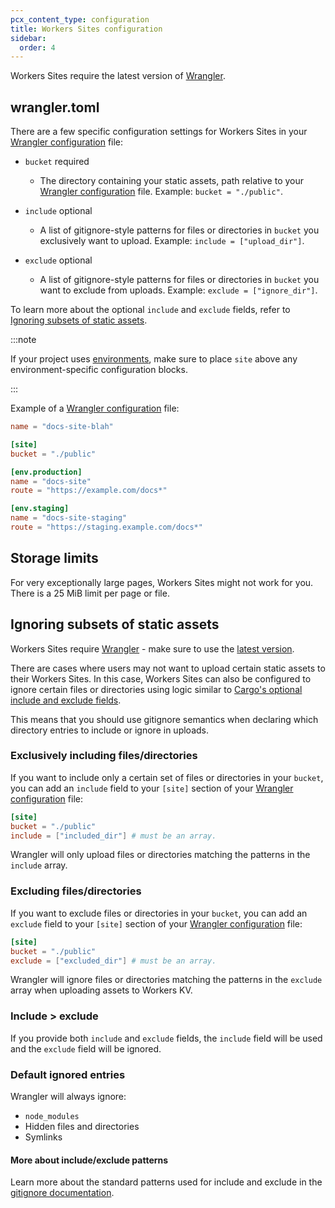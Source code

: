 ```yaml
---
pcx_content_type: configuration
title: Workers Sites configuration
sidebar:
  order: 4
---
```



<Render file="workers_sites" />

Workers Sites require the latest version of [Wrangler](https://github.com/cloudflare/workers-sdk/tree/main/packages/wrangler).

## wrangler.toml

There are a few specific configuration settings for Workers Sites in your [Wrangler configuration](/workers/wrangler/configuration) file:

- `bucket` required

  - The directory containing your static assets, path relative to your [Wrangler configuration](/workers/wrangler/configuration) file. Example: `bucket = "./public"`.

- `include` optional

  - A list of gitignore-style patterns for files or directories in `bucket` you exclusively want to upload. Example: `include = ["upload_dir"]`.

- `exclude` optional
  - A list of gitignore-style patterns for files or directories in `bucket` you want to exclude from uploads. Example: `exclude = ["ignore_dir"]`.

To learn more about the optional `include` and `exclude` fields, refer to [Ignoring subsets of static assets](#ignoring-subsets-of-static-assets).

:::note

If your project uses [environments](/workers/wrangler/environments/), make sure to place `site` above any environment-specific configuration blocks.

:::

Example of a [Wrangler configuration](/workers/wrangler/configuration) file:

```toml
name = "docs-site-blah"

[site]
bucket = "./public"

[env.production]
name = "docs-site"
route = "https://example.com/docs*"

[env.staging]
name = "docs-site-staging"
route = "https://staging.example.com/docs*"
```

## Storage limits

For very exceptionally large pages, Workers Sites might not work for you. There is a 25 MiB limit per page or file.

## Ignoring subsets of static assets

Workers Sites require [Wrangler](https://github.com/cloudflare/workers-sdk/tree/main/packages/wrangler) - make sure to use the [latest version](/workers/wrangler/install-and-update/#update-wrangler).

There are cases where users may not want to upload certain static assets to their Workers Sites.
In this case, Workers Sites can also be configured to ignore certain files or directories using logic
similar to [Cargo's optional include and exclude fields](https://doc.rust-lang.org/cargo/reference/manifest.html#the-exclude-and-include-fields-optional).

This means that you should use gitignore semantics when declaring which directory entries to include or ignore in uploads.

### Exclusively including files/directories

If you want to include only a certain set of files or directories in your `bucket`, you can add an `include` field to your `[site]` section of your [Wrangler configuration](/workers/wrangler/configuration) file:

```toml
[site]
bucket = "./public"
include = ["included_dir"] # must be an array.
```

Wrangler will only upload files or directories matching the patterns in the `include` array.

### Excluding files/directories

If you want to exclude files or directories in your `bucket`, you can add an `exclude` field to your `[site]` section of your [Wrangler configuration](/workers/wrangler/configuration) file:

```toml
[site]
bucket = "./public"
exclude = ["excluded_dir"] # must be an array.
```

Wrangler will ignore files or directories matching the patterns in the `exclude` array when uploading assets to Workers KV.

### Include > exclude

If you provide both `include` and `exclude` fields, the `include` field will be used and the `exclude` field will be ignored.

### Default ignored entries

Wrangler will always ignore:

- `node_modules`
- Hidden files and directories
- Symlinks

#### More about include/exclude patterns

Learn more about the standard patterns used for include and exclude in the [gitignore documentation](https://git-scm.com/docs/gitignore).
